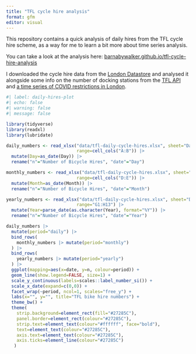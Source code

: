 ```yaml
---
title: "TFL cycle hire analysis"
format: gfm
editor: visual
---
```


This repository contains a quick analysis of daily hires from the TFL cycle hire scheme, as a way for me to learn a bit more about time series analysis.

You can take a look at the analysis here: [barnabywalker.github.io/tfl-cycle-hire-analysis](https://barnabywalker.github.io/tfl-cycle-hire-analysis/)

I downloaded the cycle hire data from the [London Datastore](https://data.london.gov.uk/dataset/number-bicycle-hires) and analysed it alongside some info on the number of docking stations from the [TFL API](https://api.tfl.gov.uk/swagger/ui/index.html?url=/swagger/docs/v1#!/BikePoint/BikePoint_GetAll) and [a time series of COVID restrictions in London](https://data.london.gov.uk/dataset/covid-19-restrictions-timeseries).

```r
#| label: daily-hires-plot
#| echo: false
#| warning: false
#| message: false

library(tidyverse)
library(readxl)
library(lubridate)

daily_numbers <- read_xlsx("data/tfl-daily-cycle-hires.xlsx", sheet="Data", 
                           range=cell_cols("A:B")) |>
  mutate(Day=as_date(Day)) |>
  rename("n"="Number of Bicycle Hires", "date"="Day")

monthly_numbers <- read_xlsx("data/tfl-daily-cycle-hires.xlsx", sheet="Data", 
                           range=cell_cols("D:E")) |>
  mutate(Month=as_date(Month)) |>
  rename("n"="Number of Bicycle Hires", "date"="Month")

yearly_numbers <- read_xlsx("data/tfl-daily-cycle-hires.xlsx", sheet="Data", 
                           range="G1:H13") |>
  mutate(Year=parse_date(as.character(Year), format="%Y")) |>
  rename("n"="Number of Bicycle Hires", "date"="Year")

daily_numbers |>
  mutate(period="daily") |>
  bind_rows(
    monthly_numbers |> mutate(period="monthly")
  ) |>
  bind_rows(
    yearly_numbers |> mutate(period="yearly")
  ) |>
  ggplot(mapping=aes(x=date, y=n, colour=period)) +
  geom_line(show.legend=FALSE, size=1) +
  scale_y_continuous(labels=scales::label_number_si()) +
  scale_x_date(expand=c(0,0)) +
  facet_wrap(~period, ncol=1, scales="free_y") +
  labs(x="", y="", title="TFL bike hire numbers") +
  theme_bw() +
  theme(
    strip.background=element_rect(fill="#27285C"),
    panel.border=element_rect(colour="#27285C"),
    strip.text=element_text(colour="#ffffff", face="bold"),
    text=element_text(colour="#27285C"),
    axis.text=element_text(colour="#27285C"),
    axis.ticks=element_line(colour="#27285C")
   )
```
